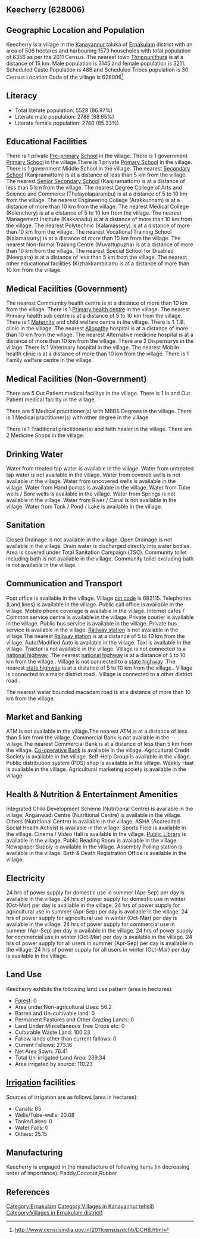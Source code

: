 {{Infobox settlement
| name=Keecherry
| native_name=
| native_name_lang=
| other_name=
| nickname=
| settlement_type=Village
| image_skyline=
| image_alt=
| image_caption=
| pushpin_map=India Kerala
| pushpin_label_position=right
| pushpin_map_alt=
| pushpin_map_caption=Location in Kerala, India
| latd=
| latm=
| lats=
| latNS=
| longd=
| longm=
| longs=
| longEW=
| coordinates_display=inline,title
| subdivision_type=Country
| subdivision_name={{flag|India}}
| subdivision_type1=[[States and territories of India|State]]
| subdivision_name1=Kerala 
| subdivision_type2=[[List of districts of India|District]]
| subdivision_name2=Ernakulam
| subdivision_type3=Tahsil
| subdivision_name3=Kanayannur
| website=
| established_title=<!-- Established -->
| established_date=
| founder=
| named_for=
| government_type=
| governing_body=
| unit_pref=Metric=
| area_footnotes=
| area_rank=
| area_total_km2=5.06
| elevation_footnotes=
| elevation_m=
| population_total=6356
| population_as_of=2011
| population_rank=
| population_density_km2=1256
| population_demonym=
| population_footnotes=
| demographics_type1=Languages
| demographics1_title1=Official
| demographics1_info1=[[Malayalam language|Malayalam]]
| timezone1=[[Indian Standard Time|IST]]
| utc_offset1==+5:30
| postal_code_type=[[Postal Index Number|PIN]]
| postal_code=682115
| area_code_type=Telephone code
| area_code=
| registration_plate=
| blank1_name_sec1=Nearest city
| blank1_info_sec1=[[Thrippunithura]]
| blank2_name_sec1=[[Human sex ratio|Sex ratio]]
| blank2_info_sec1=1020 [[male|♂]]/[[female|♀]]
| blank3_name_sec1=Literacy
| blank3_info_sec1=86.97%
| blank1_name_sec2=[[2011 Census of India|2011 census]] code
| blank1_info_sec2=628006
| footnotes=
}}

== Keecherry (628006) ==

== Geographic Location and Population ==

Keecherry is a village in the [[Kanayannur]] taluka of [[Ernakulam]] district with an area of 506 hectares and harbouring 1573 households with total population of 6356 as per the 2011 Census. The nearest town [[Thrippunithura]] is at a distance of 15 km. Male population is 3145 and female population is 3211. Scheduled Caste Population is 488 and Scheduled Tribes population is 30. Census Location Code of the village is 628006<ref>http://www.censusindia.gov.in/2011census/dchb/DCHB.html</ref>.


== Literacy ==  
* Total literate population: 5528 (86.97%)
* Literate male population: 2788 (88.65%)
* Literate female population: 2740 (85.33%)


== Educational Facilities ==  
There is 1 private [[Pre-primary]] [[School]] in the village.
There is 1 government [[Primary School]] in the village.There is 1 private [[Primary School]] in the village.
There is 1 government Middle School in the village.
The nearest [[Secondary School]] (Kanjiramattom) is at a distance of less than 5 km from the village.
The nearest [[Senior Secondary School]] (Kanjiramattom) is at a distance of less than 5 km from the village.
The nearest Degree College of Arts and Science and Commerce (Thalayolaparambu) is at a distance of 5 to 10 km from the village.
The nearest Engineering College (Arakkunnam) is at a distance of more than 10 km from the village.
The nearest Medical College (Kolenchery) is at a distance of 5 to 10 km from the village.
The nearest Management Institute (Kakkanadu) is at a distance of more than 10 km from the village.
The nearest Polytechnic (Kalamassery) is at a distance of more than 10 km from the village.
The nearest Vocational Training School (Kalamassery) is at a distance of more than 10 km from the village.
The nearest Non-formal Training Centre (Muvattupuzha) is at a distance of more than 10 km from the village.
The nearest Special School for Disabled (Neerpara) is at a distance of less than 5 km from the village.
The nearest other educational facilities (Kizhakkambalam) is at a distance of more than 10 km from the village.


== Medical Facilities (Government) ==
The nearest Commumity health centre is at a distance of more than 10 km from the village.
There is 1 [[Primary health centre]] in the village.
The nearest Primary health sub centre is at a distance of 5 to 10 km from the village.
There is 1 [[Maternity]] and child welfare centre in the village.
There is 1 T.B. clinic in the village.
The nearest [[Allopathy]] hospital is at a distance of more than 10 km from the village.
The nearest Alternative medicine hospital is at a distance of more than 10 km from the village.
There are 2 Dispensarys in the village.
There is 1 Veterinary hospital in the village.
The nearest Mobile health clinic is at a distance of more than 10 km from the village.
There is 1 Family welfare centre in the village.


== Medical Facilities (Non-Government) ==
There are 5 Out Patient medical facilitys in the village.
There is 1 In and Out Patient medical facility in the village.

There are 5 Medical practitioner(s) with MBBS Degrees in the village.
There is 1 Medical practitioner(s) with other degree in the village.

There is 1 Traditional practitioner(s) and faith healer in the village.
There are 2 Medicine Shops in the village.



== Drinking Water ==
Water from treated tap water is available in the village.
Water from untreated tap water is not available in the village.
Water from covered wells is not available in the village.
Water from uncovered wells is available in the village.
Water from Hand pumps is available in the village.
Water from Tube wells / Bore wells is available in the village.
Water from Springs is not available in the village.
Water from River / Canal is not available in the village.
Water from Tank / Pond / Lake is available in the village.


== Sanitation ==
Closed Drainage is not available in the village.
Open Drainage is not available in the village.
Drain water is discharged directly into water bodies.
Area is covered under Total Sanitation Campaign (TSC).
Community toilet including bath is not available in the village.
Community toilet excluding bath is not available in the village.


== Communication and Transport ==
Post office is available in the village.
Village [[pin code]] is 682115.
Telephones (Land lines) is available in the village.
Public call office is available in the village.
Mobile phone coverage is available in the village.
Internet cafes / Common service centre is available in the village.
Private courier is available in the village.
Public bus service is available in the village.
Private bus service is available in the village.
[[Railway station]] is not available in the village.The nearest [[Railway station]] is at a distance of 5 to 10 km from the village.
Auto/Modified Auto is available in the village.
Taxi is available in the village.
Tractor is not available in the village.
Village is not connected to a [[national highway]] .The nearest [[national highway]] is at a distance of 5 to 10 km from the village..
Village is not connected to a [[state highway]] .The nearest [[state highway]] is at a distance of 5 to 10 km from the village..
Village is connected to a major district road    .
Village is connected to a other district road  .


The nearest water bounded macadam road is at a distance of more than 10 km from the village.




== Market and Banking ==
ATM is not available in the village.The nearest ATM is at a distance of less than 5 km from the village.
Commercial Bank is not available in the village.The nearest Commercial Bank is at a distance of less than 5 km from the village.
[[Co-operative Bank]] is available in the village.
Agricultural Credit Society is available in the village.
Self-Help Group is available in the village.
Public distribution system (PDS) shop is available in the village.
Weekly Haat is available in the village.
Agricultural marketing society is available in the village.


== Health & Nutrition & Entertainment Amenities ==
Integrated Child Development Scheme (Nutritional Centre) is available in the village.
Anganwadi Centre (Nutritional Centre) is available in the village.
Others (Nutritional Centre) is available in the village.
ASHA (Accredited Social Health Activist is available in the village.
Sports Field is available in the village.
Cinema / Video Hall is available in the village.
[[Public Library]] is available in the village.
Public Reading Room is available in the village.
Newspaper Supply is available in the village.
Assembly Polling station is available in the village.
Birth & Death Registration Office is available in the village.


== Electricity ==
24 hrs of power supply for domestic use in summer (Apr-Sep) per day is available in the village.
24 hrs of power supply for domestic use in winter (Oct-Mar) per day is available in the village.
24 hrs of power supply for agricultural use in summer (Apr-Sep) per day is available in the village.
24 hrs of power supply for agricultural use in winter (Oct-Mar) per day is available in the village.
24 hrs of power supply for commercial use in summer (Apr-Sep) per day is available in the village.
24 hrs of power supply for commercial use in winter (Oct-Mar) per day is available in the village.
24 hrs of power supply for all users in summer (Apr-Sep) per day is available in the village.
24 hrs of power supply for all users in winter (Oct-Mar) per day is available in the village.


== Land Use ==
Keecherry exhibits the following land use pattern (area in hectares):
* [[Forest]]: 0
* Area under Non-agricultural Uses: 56.2
* Barren and Un-cultivable land: 0
* Permanent Pastures and Other Grazing Lands: 0
* Land Under Miscellaneous Tree Crops etc: 0
* Culturable Waste Land: 100.23
* Fallow lands other than current fallows: 0
* Current Fallows: 273.16
* Net Area Sown: 76.41
* Total Un-irrigated Land Area: 239.34
* Area irrigated by source: 110.23


== [[Irrigation]] facilities ==
Sources of irrigation are as follows (area in hectares):
* Canals: 65
* Wells/Tube-wells: 20.08
* Tanks/Lakes: 0
* Water Falls: 0
* Others: 25.15


== Manufacturing ==
Keecherry is engaged in the manufacture of following items (in decreasing order of importance): Paddy,Coconut,Rubber


[[Category:Ernakulam]]
[[Category:Villages in Kanayannur tehsil)]]
[[Category:Villages in Ernakulam district)]]


== References ==
{{Reflist}}


